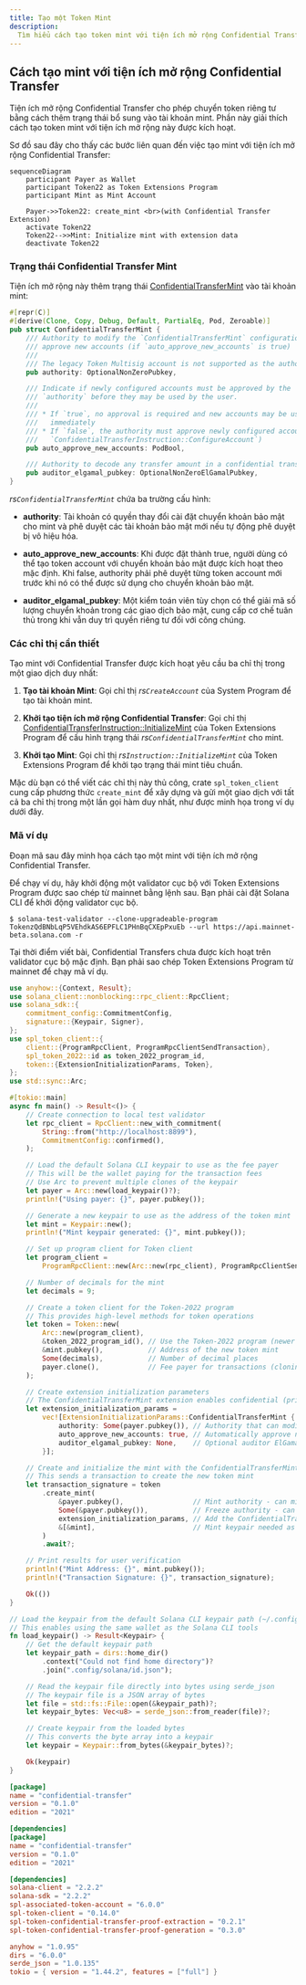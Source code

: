 ```yaml
---
title: Tạo một Token Mint
description:
  Tìm hiểu cách tạo token mint với tiện ích mở rộng Confidential Transfer.
---
```


## Cách tạo mint với tiện ích mở rộng Confidential Transfer

Tiện ích mở rộng Confidential Transfer cho phép chuyển token riêng tư bằng cách
thêm trạng thái bổ sung vào tài khoản mint. Phần này giải thích cách tạo token
mint với tiện ích mở rộng này được kích hoạt.

Sơ đồ sau đây cho thấy các bước liên quan đến việc tạo mint với tiện ích mở rộng
Confidential Transfer:

```mermaid title="Create Mint with Confidential Transfer Extension"
sequenceDiagram
    participant Payer as Wallet
    participant Token22 as Token Extensions Program
    participant Mint as Mint Account

    Payer->>Token22: create_mint <br>(with Confidential Transfer Extension)
    activate Token22
    Token22-->>Mint: Initialize mint with extension data
    deactivate Token22
```

### Trạng thái Confidential Transfer Mint

Tiện ích mở rộng này thêm trạng thái
[ConfidentialTransferMint](https://github.com/solana-program/token-2022/blob/efd0c957fefbd79882d77df5fb2dac88c001249c/program/src/extension/confidential_transfer/mod.rs#L48-L69)
vào tài khoản mint:

```rust title="Confidential Mint State"
#[repr(C)]
#[derive(Clone, Copy, Debug, Default, PartialEq, Pod, Zeroable)]
pub struct ConfidentialTransferMint {
    /// Authority to modify the `ConfidentialTransferMint` configuration and to
    /// approve new accounts (if `auto_approve_new_accounts` is true)
    ///
    /// The legacy Token Multisig account is not supported as the authority
    pub authority: OptionalNonZeroPubkey,

    /// Indicate if newly configured accounts must be approved by the
    /// `authority` before they may be used by the user.
    ///
    /// * If `true`, no approval is required and new accounts may be used
    ///   immediately
    /// * If `false`, the authority must approve newly configured accounts (see
    ///   `ConfidentialTransferInstruction::ConfigureAccount`)
    pub auto_approve_new_accounts: PodBool,

    /// Authority to decode any transfer amount in a confidential transfer.
    pub auditor_elgamal_pubkey: OptionalNonZeroElGamalPubkey,
}
```

_rs`ConfidentialTransferMint`_ chứa ba trường cấu hình:

- **authority**: Tài khoản có quyền thay đổi cài đặt chuyển khoản bảo mật cho
  mint và phê duyệt các tài khoản bảo mật mới nếu tự động phê duyệt bị vô hiệu
  hóa.

- **auto_approve_new_accounts**: Khi được đặt thành true, người dùng có thể tạo
  token account với chuyển khoản bảo mật được kích hoạt theo mặc định. Khi
  false, authority phải phê duyệt từng token account mới trước khi nó có thể
  được sử dụng cho chuyển khoản bảo mật.

- **auditor_elgamal_pubkey**: Một kiểm toán viên tùy chọn có thể giải mã số
  lượng chuyển khoản trong các giao dịch bảo mật, cung cấp cơ chế tuân thủ trong
  khi vẫn duy trì quyền riêng tư đối với công chúng.

### Các chỉ thị cần thiết

Tạo mint với Confidential Transfer được kích hoạt yêu cầu ba chỉ thị trong một
giao dịch duy nhất:

1. **Tạo tài khoản Mint**: Gọi chỉ thị _rs`CreateAccount`_ của System Program để
   tạo tài khoản mint.

2. **Khởi tạo tiện ích mở rộng Confidential Transfer**: Gọi chỉ thị
   [ConfidentialTransferInstruction::InitializeMint](https://github.com/solana-program/token-2022/blob/efd0c957fefbd79882d77df5fb2dac88c001249c/program/src/extension/confidential_transfer/processor.rs#L48)
   của Token Extensions Program để cấu hình trạng thái
   _rs`ConfidentialTransferMint`_ cho mint.

3. **Khởi tạo Mint**: Gọi chỉ thị _rs`Instruction::InitializeMint`_ của Token
   Extensions Program để khởi tạo trạng thái mint tiêu chuẩn.

Mặc dù bạn có thể viết các chỉ thị này thủ công, crate `spl_token_client` cung
cấp phương thức `create_mint` để xây dựng và gửi một giao dịch với tất cả ba chỉ
thị trong một lần gọi hàm duy nhất, như được minh họa trong ví dụ dưới đây.

### Mã ví dụ

Đoạn mã sau đây minh họa cách tạo một mint với tiện ích mở rộng Confidential
Transfer.

Để chạy ví dụ, hãy khởi động một validator cục bộ với Token Extensions Program
được sao chép từ mainnet bằng lệnh sau. Bạn phải cài đặt Solana CLI để khởi động
validator cục bộ.

```terminal
$ solana-test-validator --clone-upgradeable-program TokenzQdBNbLqP5VEhdkAS6EPFLC1PHnBqCXEpPxuEb --url https://api.mainnet-beta.solana.com -r
```

<Callout type="info">
  Tại thời điểm viết bài, Confidential Transfers chưa được kích hoạt trên
  validator cục bộ mặc định. Bạn phải sao chép Token Extensions Program từ
  mainnet để chạy mã ví dụ.
</Callout>

<CodeTabs flags="r">

```rust !! title="main.rs"
use anyhow::{Context, Result};
use solana_client::nonblocking::rpc_client::RpcClient;
use solana_sdk::{
    commitment_config::CommitmentConfig,
    signature::{Keypair, Signer},
};
use spl_token_client::{
    client::{ProgramRpcClient, ProgramRpcClientSendTransaction},
    spl_token_2022::id as token_2022_program_id,
    token::{ExtensionInitializationParams, Token},
};
use std::sync::Arc;

#[tokio::main]
async fn main() -> Result<()> {
    // Create connection to local test validator
    let rpc_client = RpcClient::new_with_commitment(
        String::from("http://localhost:8899"),
        CommitmentConfig::confirmed(),
    );

    // Load the default Solana CLI keypair to use as the fee payer
    // This will be the wallet paying for the transaction fees
    // Use Arc to prevent multiple clones of the keypair
    let payer = Arc::new(load_keypair()?);
    println!("Using payer: {}", payer.pubkey());

    // Generate a new keypair to use as the address of the token mint
    let mint = Keypair::new();
    println!("Mint keypair generated: {}", mint.pubkey());

    // Set up program client for Token client
    let program_client =
        ProgramRpcClient::new(Arc::new(rpc_client), ProgramRpcClientSendTransaction);

    // Number of decimals for the mint
    let decimals = 9;

    // Create a token client for the Token-2022 program
    // This provides high-level methods for token operations
    let token = Token::new(
        Arc::new(program_client),
        &token_2022_program_id(), // Use the Token-2022 program (newer version with extensions)
        &mint.pubkey(),           // Address of the new token mint
        Some(decimals),           // Number of decimal places
        payer.clone(),            // Fee payer for transactions (cloning Arc, not keypair)
    );

    // Create extension initialization parameters
    // The ConfidentialTransferMint extension enables confidential (private) transfers of tokens
    let extension_initialization_params =
        vec![ExtensionInitializationParams::ConfidentialTransferMint {
            authority: Some(payer.pubkey()), // Authority that can modify confidential transfer settings
            auto_approve_new_accounts: true, // Automatically approve new confidential accounts
            auditor_elgamal_pubkey: None,    // Optional auditor ElGamal public key
        }];

    // Create and initialize the mint with the ConfidentialTransferMint extension
    // This sends a transaction to create the new token mint
    let transaction_signature = token
        .create_mint(
            &payer.pubkey(),                 // Mint authority - can mint new tokens
            Some(&payer.pubkey()),           // Freeze authority - can freeze token accounts
            extension_initialization_params, // Add the ConfidentialTransferMint extension
            &[&mint],                        // Mint keypair needed as signer
        )
        .await?;

    // Print results for user verification
    println!("Mint Address: {}", mint.pubkey());
    println!("Transaction Signature: {}", transaction_signature);

    Ok(())
}

// Load the keypair from the default Solana CLI keypair path (~/.config/solana/id.json)
// This enables using the same wallet as the Solana CLI tools
fn load_keypair() -> Result<Keypair> {
    // Get the default keypair path
    let keypair_path = dirs::home_dir()
        .context("Could not find home directory")?
        .join(".config/solana/id.json");

    // Read the keypair file directly into bytes using serde_json
    // The keypair file is a JSON array of bytes
    let file = std::fs::File::open(&keypair_path)?;
    let keypair_bytes: Vec<u8> = serde_json::from_reader(file)?;

    // Create keypair from the loaded bytes
    // This converts the byte array into a keypair
    let keypair = Keypair::from_bytes(&keypair_bytes)?;

    Ok(keypair)
}
```

```toml !! title="Cargo.toml"
[package]
name = "confidential-transfer"
version = "0.1.0"
edition = "2021"

[dependencies]
[package]
name = "confidential-transfer"
version = "0.1.0"
edition = "2021"

[dependencies]
solana-client = "2.2.2"
solana-sdk = "2.2.2"
spl-associated-token-account = "6.0.0"
spl-token-client = "0.14.0"
spl-token-confidential-transfer-proof-extraction = "0.2.1"
spl-token-confidential-transfer-proof-generation = "0.3.0"

anyhow = "1.0.95"
dirs = "6.0.0"
serde_json = "1.0.135"
tokio = { version = "1.44.2", features = ["full"] }
```

</CodeTabs>
